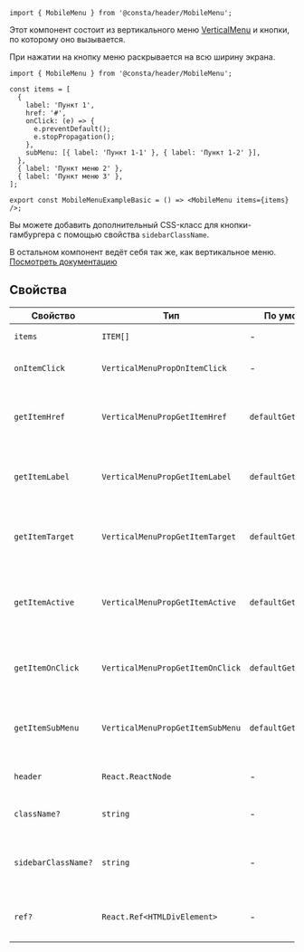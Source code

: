 
```tsx
import { MobileMenu } from '@consta/header/MobileMenu';
```

Этот компонент состоит из вертикального меню [VerticalMenu](##LIBS.STAND|stand:header-components-verticalmenu-stable) и кнопки, по которому оно вызывается.

При нажатии на кнопку меню раскрывается на всю ширину экрана.

```tsx
import { MobileMenu } from '@consta/header/MobileMenu';

const items = [
  {
    label: 'Пункт 1',
    href: '#',
    onClick: (e) => {
      e.preventDefault();
      e.stopPropagation();
    },
    subMenu: [{ label: 'Пункт 1-1' }, { label: 'Пункт 1-2' }],
  },
  { label: 'Пункт меню 2' },
  { label: 'Пункт меню 3' },
];

export const MobileMenuExampleBasic = () => <MobileMenu items={items} />;
```

<MobileMenuExampleBasic />

Вы можете добавить дополнительный CSS-класс для кнопки-гамбургера с помощью свойства
`sidebarClassName`.

В остальном компонент ведёт себя так же, как вертикальное меню. [Посмотреть документацию](/?path=/docs/components-verticalmenu--playground)

## Свойства

| Свойство            | Тип                              | По умолчанию            | Описание                                                                                                                   |
| ------------------- | -------------------------------- | ----------------------- | -------------------------------------------------------------------------------------------------------------------------- |
| `items`             | `ITEM[]`                         | -                       | Элементы (см. [VerticalMenu](/?path=/docs/components-verticalmenu--playground))                                            |
| `onItemClick`       | `VerticalMenuPropOnItemClick`    | -                       | Функция клика по элементу (см. [VerticalMenu](/?path=/docs/components-verticalmenu--playground))                           |
| `getItemHref`       | `VerticalMenuPropGetItemHref`    | `defaultGetItemHref`    | Функция для определения `href` элемента (см. [VerticalMenu](/?path=/docs/components-verticalmenu--playground))             |
| `getItemLabel`      | `VerticalMenuPropGetItemLabel`   | `defaultGetItemLabel`   | Функция для определения заголовка элемента (см. [VerticalMenu](/?path=/docs/components-verticalmenu--playground))          |
| `getItemTarget`     | `VerticalMenuPropGetItemTarget`  | `defaultGetItemTarget`  | Функция для определения `target` элемента (см. [VerticalMenu](/?path=/docs/components-verticalmenu--playground))           |
| `getItemActive`     | `VerticalMenuPropGetItemActive`  | `defaultGetItemActive`  | Функция для определения статуса активности элемента (см. [VerticalMenu](/?path=/docs/components-verticalmenu--playground)) |
| `getItemOnClick`    | `VerticalMenuPropGetItemOnClick` | `defaultGetItemOnClick` | Функция для определения функции клика элемента (см. [VerticalMenu](/?path=/docs/components-verticalmenu--playground))      |
| `getItemSubMenu`    | `VerticalMenuPropGetItemSubMenu` | `defaultGetItemSubMenu` | Функция для определения подменю элемента (см. [VerticalMenu](/?path=/docs/components-verticalmenu--playground))            |
| `header`            | `React.ReactNode`                | -                       | Шапка меню (см. [VerticalMenu](/?path=/docs/components-verticalmenu--playground))                                          |
| `className?`        | `string`                         | -                       | Дополнительный CSS-класс для пунктов меню                                                                                  |
| `sidebarClassName?` | `string`                         | -                       | Дополнительный CSS-класс для кнопки вызова меню («гамбургера»)                                                             |
| `ref?`              | `React.Ref<HTMLDivElement>`      | -                       | Ссылка на корневой DOM-элемент (см. [VerticalMenu](/?path=/docs/components-verticalmenu--playground))                      |
